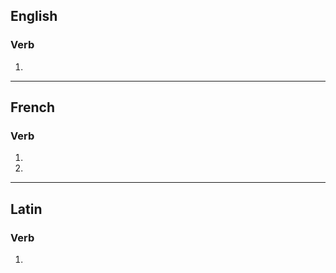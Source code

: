 {{also|illuminés|il·lumines|il·luminés}}

==English==

===Verb===
{{head|en|verb form}}

# {{en-third-person singular of|illumine}}

----

==French==

===Verb===
{{head|fr|verb form}}

# {{inflection of|illumine||2|s|pres|indc|lang=fr}}
# {{inflection of|illuminer||2|s|pres|subj|lang=fr}}

----

==Latin==

===Verb===
{{la-verb-form|illūminēs}}

# {{inflection of|illūminō||2|s|pres|actv|subj|lang=la}}